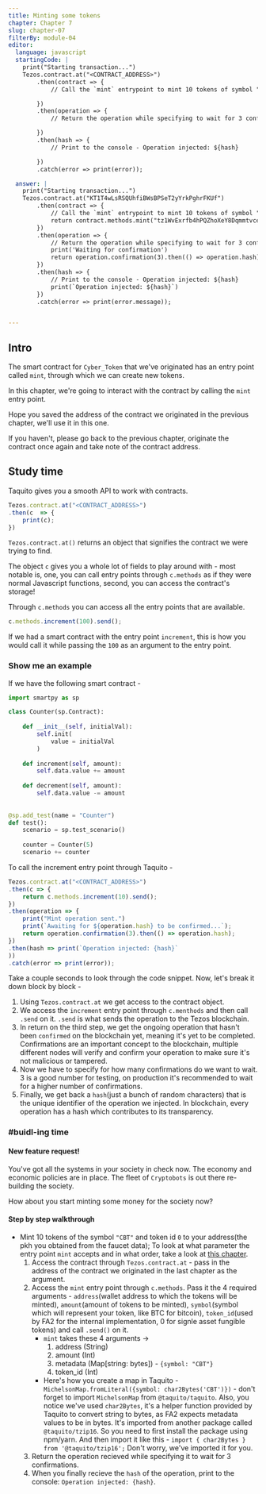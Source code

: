 ```yaml
---
title: Minting some tokens
chapter: Chapter 7
slug: chapter-07
filterBy: module-04
editor:
  language: javascript
  startingCode: |
    print("Starting transaction...")
    Tezos.contract.at("<CONTRACT_ADDRESS>")
        .then(contract => {
            // Call the `mint` entrypoint to mint 10 tokens of symbol "CBT" and token_id 0, in your account.

        })
        .then(operation => {
            // Return the operation while specifying to wait for 3 confirmations.

        })
        .then(hash => {
            // Print to the console - Operation injected: ${hash}

        })
        .catch(error => print(error));

  answer: |
    print("Starting transaction...")
    Tezos.contract.at("KT1T4wLsRSQUhfiBWsBPSeT2yYrkPghrFKUf")
        .then(contract => {
            // Call the `mint` entrypoint to mint 10 tokens of symbol "CBT" and token_id 0, in your account.
            return contract.methods.mint("tz1WvExrfb4hPQZhoXeY8DqmmtvceYnDv8Pt", 10, MichelsonMap.fromLiteral({symbol: char2Bytes("CBT")}), 0).send();
        })
        .then(operation => {
            // Return the operation while specifying to wait for 3 confirmations.
            print('Waiting for confirmation')
            return operation.confirmation(3).then(() => operation.hash);
        })
        .then(hash => {
            // Print to the console - Operation injected: ${hash}
            print(`Operation injected: ${hash}`)
        })
        .catch(error => print(error.message));


---
```

## Intro

The smart contract for `Cyber_Token` that we've originated has an entry point called `mint`, through which we can create new tokens.

In this chapter, we're going to interact with the contract by calling the `mint` entry point.

Hope you saved the address of the contract we originated in the previous chapter, we'll use it in this one.

If you haven't, please go back to the previous chapter, originate the contract once again and take note of the contract address.

## Study time

Taquito gives you a smooth API to work with contracts.

```javascript
Tezos.contract.at("<CONTRACT_ADDRESS>")
.then(c  => {
    print(c);
})
```

`Tezos.contract.at()` returns an object that signifies the contract we were trying to find.

The object `c` gives you a whole lot of fields to play around with - most notable is, one, you can call entry points through `c.methods` as if they were normal Javascript functions, second, you can access the contract's storage!

Through `c.methods` you can access all the entry points that are available.

```javascript
c.methods.increment(100).send();
```
If we had a smart contract with the entry point `increment`, this is how you would call it while passing the `100` as an argument to the entry point.

### Show me an example
If we have the following smart contract - 
```python
import smartpy as sp

class Counter(sp.Contract):
    
    def __init__(self, initialVal):
        self.init(
            value = initialVal
        )
    
    def increment(self, amount):
        self.data.value += amount
    
    def decrement(self, amount):
        self.data.value -= amount
        
        
@sp.add_test(name = "Counter")
def test():
    scenario = sp.test_scenario()
    
    counter = Counter(5)
    scenario += counter
```
To call the increment entry point through Taquito - 
```javascript
Tezos.contract.at("<CONTRACT_ADDRESS>")
.then(c => {
    return c.methods.increment(10).send();
})
.then(operation => {
    print("Mint operation sent.")
    print(`Awaiting for ${operation.hash} to be confirmed...`);
    return operation.confirmation(3).then(() => operation.hash);
})
.then(hash => print(`Operation injected: {hash}`
))
.catch(error => print(error));
```
Take a couple seconds to look through the code snippet.
Now, let's break it down block by block - 
1. Using `Tezos.contract.at` we get access to the contract object.
2. We access the `increment` entry point through `c.menthods` and then call `.send` on it. `.send` is what sends the operation to the Tezos blockchain.
3. In return on the third step, we get the ongoing operation that hasn't been `confirmed` on the blockchain yet, meaning it's yet to be completed. Confirmations are an important concept to the blockchain, multiple different nodes will verify and confirm your operation to make sure it's not malicious or tampered.
4. Now we have to specify for how many confirmations do we want to wait. 3 is a good number for testing, on production it's recommended to wait for a higher number of confirmations. 
5. Finally, we get back a `hash`(just a bunch of random characters) that is the unique identifier of the operation we injected. In blockchain, every operation has a hash which contributes to its transparency.


### #buidl-ing time
 
#### New feature request!
You've got all the systems in your society in check now.
The economy and economic policies are in place.
The fleet of `Cryptobots` is out there re-building the society.

How about you start minting some money for the society now?

#### Step by step walkthrough
- Mint 10 tokens of the symbol `"CBT"` and token id `0` to your address(the pkh you obtained from the faucet data); To look at what parameter the entry point `mint` accepts and in what order, take a look at [this chapter](https://hackmd.io/@manangouhari/FA2-4).
    1. Access the contract through `Tezos.contract.at` - pass in the address of the contract we originated in the last chapter as the argument.
    2. Access the `mint` entry point through `c.methods`. Pass it the 4 required arguments - `address`(wallet address to which the tokens will be minted), `amount`(amount of tokens to be minted), `symbol`(symbol which will represent your token, like BTC for bitcoin), `token_id`(used by FA2 for the internal implementation, 0 for signle asset fungible tokens) and call `.send()` on it.
        - `mint` takes these 4 arguments ->
            1. address (String)
            2. amount (Int)
            3. metadata (Map[string: bytes]) - `{symbol: "CBT"}`
            4. token_id (Int)
        - Here's how you create a map in Taquito -
            `MichelsonMap.fromLiteral({symbol: char2Bytes('CBT')})` - don't forget to import `MichelsonMap` from `@taquito/taquito`.
            Also, you notice we've used `char2Bytes`, it's a helper function provided by Taquito to convert string to bytes, as FA2 expects metadata values to be in bytes.
            It's imported from another package called `@taquito/tzip16`. So you need to first install the package using npm/yarn. And then import it like this - `import { char2Bytes } from '@taquito/tzip16';`
            Don't worry, we've imported it for you. 
    3. Return the operation recieved while specifying it to wait for 3 confirmations.
    4. When you finally recieve the `hash` of the operation, print to the console: `Operation injected: {hash}`.